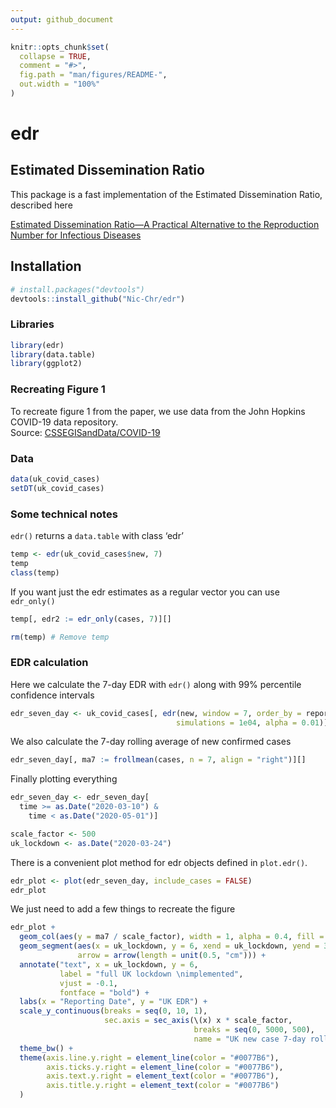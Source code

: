 ```yaml
---
output: github_document
---
```


```r
knitr::opts_chunk$set(
  collapse = TRUE,
  comment = "#>",
  fig.path = "man/figures/README-",
  out.width = "100%"
)
```

# edr

## Estimated Dissemination Ratio


This package is a fast implementation of the Estimated Dissemination Ratio, 
described here

[Estimated Dissemination Ratio—A Practical Alternative to the Reproduction Number for Infectious Diseases](https://dx.doi.org/10.3389/fpubh.2021.675065)

## Installation

``` r
# install.packages("devtools")
devtools::install_github("Nic-Chr/edr")
```

### Libraries

``` r
library(edr)
library(data.table)
library(ggplot2)
```

### Recreating Figure 1

To recreate figure 1 from the paper, we use data from the John Hopkins COVID-19 data repository.    
Source: [CSSEGISandData/COVID-19](https://github.com/CSSEGISandData/COVID-19)

### Data

``` r
data(uk_covid_cases)
setDT(uk_covid_cases)
```

### Some technical notes

`edr()` returns a `data.table` with class 'edr'

```r
temp <- edr(uk_covid_cases$new, 7)
temp
class(temp)
```

If you want just the edr estimates as a regular vector you can use `edr_only()`

```r
temp[, edr2 := edr_only(cases, 7)][]

rm(temp) # Remove temp
```


### EDR calculation 

Here we calculate the 7-day EDR with `edr()` 
along with 99% percentile confidence intervals

``` r
edr_seven_day <- uk_covid_cases[, edr(new, window = 7, order_by = reporting_date,
                                     simulations = 1e04, alpha = 0.01)]
```

We also calculate the 7-day rolling average of new confirmed cases

``` r
edr_seven_day[, ma7 := frollmean(cases, n = 7, align = "right")][]
```

Finally plotting everything

``` r
edr_seven_day <- edr_seven_day[
  time >= as.Date("2020-03-10") & 
    time < as.Date("2020-05-01")]

scale_factor <- 500
uk_lockdown <- as.Date("2020-03-24")
```

There is a convenient plot method for edr objects defined in `plot.edr()`.

``` r
edr_plot <- plot(edr_seven_day, include_cases = FALSE)
edr_plot
```

We just need to add a few things to recreate the figure

```r
edr_plot +
  geom_col(aes(y = ma7 / scale_factor), width = 1, alpha = 0.4, fill = "#0077B6") +
  geom_segment(aes(x = uk_lockdown, y = 6, xend = uk_lockdown, yend = 3.25),
               arrow = arrow(length = unit(0.5, "cm"))) +
  annotate("text", x = uk_lockdown, y = 6, 
           label = "full UK lockdown \nimplemented",
           vjust = -0.1,
           fontface = "bold") +
  labs(x = "Reporting Date", y = "UK EDR") +
  scale_y_continuous(breaks = seq(0, 10, 1),
                     sec.axis = sec_axis(\(x) x * scale_factor,
                                         breaks = seq(0, 5000, 500),
                                         name = "UK new case 7-day rolling average")) +
  theme_bw() + 
  theme(axis.line.y.right = element_line(color = "#0077B6"), 
        axis.ticks.y.right = element_line(color = "#0077B6"),
        axis.text.y.right = element_text(color = "#0077B6"), 
        axis.title.y.right = element_text(color = "#0077B6")
  )
```


